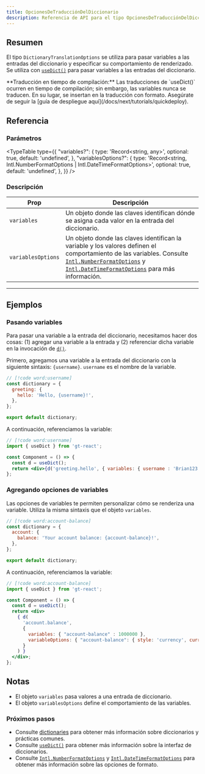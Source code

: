```yaml
---
title: OpcionesDeTraducciónDelDiccionario
description: Referencia de API para el tipo OpcionesDeTraducciónDelDiccionario
---
```


## Resumen

El tipo `DictionaryTranslationOptions` se utiliza para pasar variables a las entradas del diccionario y especificar su comportamiento de renderizado.
Se utiliza con [`useDict()`](/docs/react/api/dictionary/useDict) para pasar variables a las entradas del diccionario.

<Callout>
  **Traducción en tiempo de compilación:**
  Las traducciones de `useDict()` ocurren en tiempo de compilación; sin embargo, las variables nunca se traducen.
  En su lugar, se insertan en la traducción con formato.
  Asegúrate de seguir la [guía de despliegue aquí](/docs/next/tutorials/quickdeploy).
</Callout>


## Referencia


### Parámetros

<TypeTable
  type={{
    "variables?": {
        type: 'Record<string, any>',
        optional: true,
        default: 'undefined',
    },
    "variablesOptions?": {
        type: 'Record<string, Intl.NumberFormatOptions | Intl.DateTimeFormatOptions>',
        optional: true,
        default: 'undefined',
    },
  }}
/>

### Descripción

| Prop | Descripción |
| ---- | ----------- |
| `variables` | Un objeto donde las claves identifican dónde se asigna cada valor en la entrada del diccionario.|
| `variablesOptions` | Un objeto donde las claves identifican la variable y los valores definen el comportamiento de las variables. Consulte [`Intl.NumberFormatOptions`](https://developer.mozilla.org/en-US/docs/Web/JavaScript/Reference/Global_Objects/Intl/NumberFormat) y [`Intl.DateTimeFormatOptions`](https://developer.mozilla.org/en-US/docs/Web/JavaScript/Reference/Global_Objects/Intl/DateTimeFormat) para más información. |


---

## Ejemplos

### Pasando variables

Para pasar una variable a la entrada del diccionario, necesitamos hacer dos cosas: (1) agregar una variable a la entrada y (2) referenciar dicha variable en la invocación de [`d()`](/docs/react/api/dictionary/useGT).

Primero, agregamos una variable a la entrada del diccionario con la siguiente sintaxis: `{username}`.
`username` es el nombre de la variable.
```jsx title="dictionary.ts"
// [!code word:username]
const dictionary = {
  greeting: {
    hello: 'Hello, {username}!',
  },
};

export default dictionary;
```

A continuación, referenciamos la variable:
```jsx title="Component.tsx"
// [!code word:username]
import { useDict } from 'gt-react';

const Component = () => {
  const d = useDict();
  return <div>{d('greeting.hello', { variables: { username : 'Brian123' } })}</div>;
};
```

### Agregando opciones de variables

Las opciones de variables te permiten personalizar cómo se renderiza una variable.
Utiliza la misma sintaxis que el objeto `variables`.

```jsx title="dictionary.ts"
// [!code word:account-balance]
const dictionary = {
  account: {
    balance: 'Your account balance: {account-balance}!',
  },
};

export default dictionary;
```

A continuación, referenciamos la variable:
```jsx title="Component.tsx"
// [!code word:account-balance]
import { useDict } from 'gt-react';

const Component = () => {
  const d = useDict();
  return <div>
    { d(
      'account.balance',
      {
        variables: { "account-balance" : 1000000 },
        variableOptions: { "account-balance": { style: 'currency', currency: 'USD' } }
      }
    ) }
  </div>;
};
```

## Notas
 * El objeto `variables` pasa valores a una entrada de diccionario.
 * El objeto `variablesOptions` define el comportamiento de las variables.

### Próximos pasos
 * Consulte [dictionaries](/docs/react/reference/dictionary-reference) para obtener más información sobre diccionarios y prácticas comunes.
 * Consulte [`useDict()`](/docs/react/api/dictionary/useDict) para obtener más información sobre la interfaz de diccionarios.
 * Consulte [`Intl.NumberFormatOptions`](https://developer.mozilla.org/en-US/docs/Web/JavaScript/Reference/Global_Objects/Intl/NumberFormat) y [`Intl.DateTimeFormatOptions`](https://developer.mozilla.org/en-US/docs/Web/JavaScript/Reference/Global_Objects/Intl/DateTimeFormat) para obtener más información sobre las opciones de formato.
